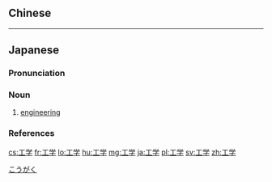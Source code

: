 {{also|工學}}
==Chinese==
{{zh-see|工學}}

----

==Japanese==
{{wikipedia|lang=ja}}
{{ja-kanjitab|yomi=o|こう|がく}}

===Pronunciation===
{{ja-pron|こうがく|acc=h|acc2=a|acc_ref=DJR,NHK,SMK5|acc2_ref=DJR,SMK5|y=ko}}

===Noun===
{{ja-noun|こうがく}}

# [[engineering]]

===References===
<references/>

[[Category:ja:Engineering|こうがく]]

[[cs:工学]]
[[fr:工学]]
[[lo:工学]]
[[hu:工学]]
[[mg:工学]]
[[ja:工学]]
[[pl:工学]]
[[sv:工学]]
[[zh:工学]]